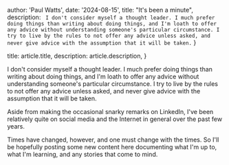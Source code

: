 
  author: 'Paul Watts',
  date: '2024-08-15',
  title: "It's been a minute",
  description: `
  I don't consider myself a thought leader. I much prefer doing things than
  writing about doing things, and I'm loath to offer any advice without understanding
  someone's particular circumstance. I try to live by the rules to not
offer any advice unless asked, and never give advice with the assumption that
it will be taken.`
}

  title: article.title,
  description: article.description,
}


I don't consider myself a thought leader. I much prefer doing things than
writing about doing things, and I'm loath to offer any advice without understanding
someone's particular circumstance. I try to live by the rules to not
offer any advice unless asked, and never give advice with the assumption that
it will be taken.

Aside from making the occasional snarky remarks on LinkedIn, I've been relatively
quite on social media and the Internet in general over the past few years.

Times have changed, however, and one must change with the times. So I'll be
hopefully posting some new content here documenting what I'm up to, what I'm
learning, and any stories that come to mind.
